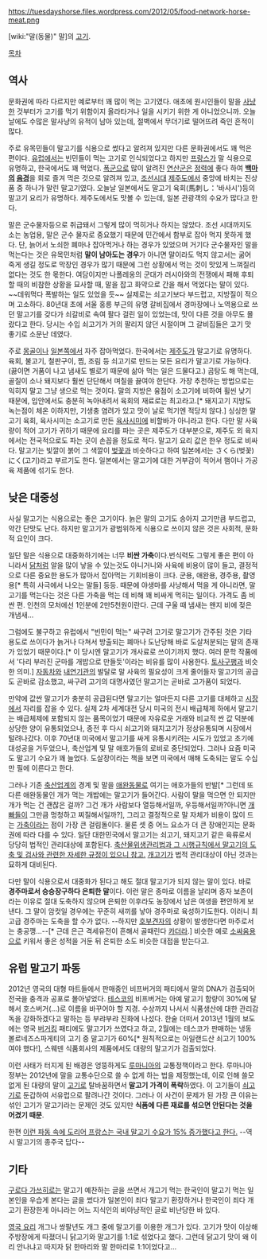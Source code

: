 https://tuesdayshorse.files.wordpress.com/2012/05/food-network-horse-meat.png

[wiki:"말(동물)" 말]의 [[고기]].

[[목차]]

== 역사 ==
문화권에 따라 다르지만 예로부터 꽤 많이 먹는 고기였다. 애초에 원시인들이 말을 [[사냥]]한 것부터가 고기를 먹기 위함이지 올라타거나 일을 시키기 위한 게 아니었으니까. 오늘날에도 수많은 말사냥의 유적이 남아 있는데, 절벽에서 무더기로 떨어뜨려 죽인 흔적이 많다.

주로 유목민들이 말고기를 식용으로 썼다고 알려져 있지만 다른 문화권에서도 꽤 먹은 편이다. [[유럽]]에서는 빈민들이 먹는 고기로 인식되었다고 하지만 [[프랑스]]가 말 식용으로 유명하고, 한국에서도 꽤 먹었다. [[폭군]]으로 많이 알려진 [[연산군]]은 [[정력]]에 좋다 하여 '''[[백마]]의 [[음경]]'''을 회로 즐겨 먹은 것으로 알려져 있고, [[조선시대]] [[제주도]]에서 중앙에 바치는 진상품 중 하나가 말린 말고기였다. 오늘날 일본에서도 말고기 육회(馬刺し：'바사시')등의 말고기 요리가 유명하다. 제주도에서도 맛볼 수 있는데, 일본 관광객의 수요가 많다고 한다.

말은 군수물자등으로 취급돼서 그렇게 많이 먹히거나 하지는 않았다. 조선 시대까지도 소는 농업용, 말은 군수 물자로 중요했기 때문에 민간에서 함부로 잡아 먹지 못하게 했다. 단, 늙어서 노쇠한 폐마나 잡아먹거나 하는 경우가 있었으며 거기다 군수물자인 말을 먹는다는 것은 유목민처럼 '''말이 남아도는 경우'''가 아니면 말이라도 먹지 않고서는 굶어 죽게 생길 정도로 막장인 경우가 많기 때문에 그런 상황에서 먹는 것이 맛있게 느껴질리 없다는 것도 한 몫한다. 여담이지만 나폴레옹의 군대가 러시아와의 전쟁에서 패해 후퇴할 때의 비참한 상황을 묘사할 때, 말을 잡고 화약으로 간을 해서 먹었다는 말이 있다. ~~데워먹다 폭발하는 일도 있었을 듯~~ 실제로는 쇠고기보다 부드럽고, 지방질이 적으며 고소하다. 80년대 초에 서울 홍릉 부근의 유명 갈비집에서 경마장에나 노역용으로 쓰던 말고기를 갖다가 쇠갈비로 속여 팔다 걸린 일이 있었는데, 맛이 다른 것을 아무도 몰랐다고 한다. 당시는 수입 쇠고기가 거의 팔리지 않던 시절이며 그 갈비집들은 고기 맛 좋기로 소문난 데였다.

주로 [[몽골]]이나 [[일본]]쪽에서 자주 잡아먹었다. 한국에서는 [[제주도]]가 말고기로 유명하다. 육회, 불고기, 철판구이, 찜, 조림 등 쇠고기로 만드는 모든 요리가 말고기로 가능하다.(끓이면 거품이 나고 냄새도 별로기 때문에 삶아 먹는 일은 드물다고.) 곰탕도 해 먹는데, 골질이 소나 돼지보다 훨씬 단단해서 며칠을 끓여야 한단다. 가장 추천하는 방법으로는 익히지 말고 그냥 생으로 먹는 것이다. 말의 지방은 융점이 소고기에 비하여 휠씬 낮기 때문에, 입안에서도 충분히 녹아내려서 육회의 재료로는 최고라고.[* 돼지고기 지방도 녹는점이 체온 이하지만, 기생충 염려가 있고 맛이 날로 먹기엔 적당치 않다.] 싱싱한 말고기 육회, 육사시미는 소고기로 만든 [[육사시미]]에 비할바가 아니라고 한다. 다만 말 사육량이 적어 고기가 귀하기 때문에  요리를 파는 곳은 제주도가 대부분으로, 제주도 외 육지에서는 전국적으로도 파는 곳이 손꼽을 정도로 적다. 말고기 요리 값은 한우 정도로 비싸다. 말고기는 빛깔이 붉어 그 색깔이 [[벚꽃]]과 비슷하다고 하여 일본에서는 さくら(벚꽃)にく(고기)라고 부르기도 한다. 일본에서는 말고기에 대한 거부감이 적어서 햄이나 가공육 제품에 섞기도 한다.

== 낮은 대중성 ==
사실 말고기는 식용으로는 좋은 고기이다. 늙은 말의 고기도 송아지 고기만큼 부드럽고, 약간 단맛도 난다. 하지만 말고기가 광범위하게 식용으로 쓰이지 않은 것은 사회적, 문화적 요인이 크다.

일단 말은 식용으로 대중화하기에는 너무 '''비싼 가축'''이다.번식력도 그렇게 좋은 편이 아니라서 [[닭]]처럼 알을 많이 낳을 수 있는것도 아니거니와 사육에 비용이 많이 들고, 결정적으로 다른 중요한 용도가 많아서 잡아먹는 기회비용이 크다. 군용, 애완용, 경주용, 촬영용[* 특히 사극에서 나오는 말들] 등등. 때문에 야생마를 사냥해서 먹을 게 아니라면, 말고기를 먹는다는 것은 다른 가축을 먹는 데 비해 꽤 비싸게 먹히는 일이다. 가격도 좀 비싼 편. 인천의 모처에선 1인분에 2만5천원이란다. 근데 구울 때 냄새는 왠지 비에 젖은 개냄새...

그럼에도 불구하고 유럽에서 "빈민이 먹는" 싸구려 고기로 말고기가 간주된 것은 기타 용도로 쓰이다가 늙거나 다쳐서 방출되는 폐마나 도난당해 바로 도살처분되는 말의 존재가 있었기 때문이다.[* 이 당시엔 말고기가 개사료로 쓰이기까지 했다. 여러 문학 작품에서 '다리 부러진 군마를 개밥으로 만들듯'이라는 비유를 많이 사용한다. [[토사구팽]]과 비슷한 의미.] [[자동차]]와 [[내연기관]]의 발달로 말 사육의 필요성이 크게 줄어들자 말고기의 공급도 곧바로 감소했고, 싸구려 고기의 대명사였던 말고기는 곧바로 고가품이 되었다. 

만약에 값싼 말고기가 충분히 공급된다면 말고기는 얼마든지 다른 고기를 대체하고 [[시장]]에서 자리를 잡을 수 있다. 실제 2차 세계대전 당시 미국의 전시 배급체제 하에서 말고기는 배급체제에 포함되지 않는 품목이었기 때문에 자유로운 거래와 비교적 싼 값 덕분에 상당한 양이 유통되었으나, 종전 후 다시 쇠고기와 돼지고기가 정상유통되며 시장에서 털려나갔다. 이후 70년대 미국에서 말고기를 싸게 유통시키려는 시도가 있었고 초기에 대성공을 거두었으나, 축산업계 및 말 애호가들의 로비로 중단되었다. 그러나 요즘 미국도 말고기 수요가 꽤 늘었다. 도살장이라는 책을 보면 미국에서 매해 도축되는 말도 수십만 필에 이른다고 한다.

그러나 기존 [[축산업]]계의 경계 및 말을 [[애완동물]]로 여기는 애호가들의 반발[* 그런데 또 다른 애완동물인 개가 먹는 개밥에는 말고기가 들어간다. 사람이 말을 먹으면 안 되지만 개가 먹는 건 괜찮은 걸까? 그건 개가 사람보다 열등해서일까, 우등해서일까?아니면 [[개빠]]들이 그만큼 멍청하고 찌질해서일까?], 그리고 결정적으로 말 자체가 비용이 많이 드는 [[가축]]이라는 점이 가장 큰 걸림돌이다. 물론 셋 중 어느 요소가 더 큰 장애인지는 문화권에 따라 다를 수 있다. 일단 대한민국에서 말고기는 쇠고기, 돼지고기 같은 육류로서 당당히 법적인 관리대상에 포함된다. [http://www.law.go.kr/lsSc.do?menuId=0&p1=&subMenu=1&query=%EC%B6%95%EC%82%B0%EB%AC%BC%EC%9C%84%EC%83%9D%EA%B4%80%EB%A6%AC%EB%B2%95&x=0&y=0#liBgcolor0 축산물위생관리법과 그 시행규칙에서 말고기의 도축 및 검사와 관련한 자세한 규정이 있으니 참고.] [[개고기]]가 법적 관리대상이 아닌 것과는 묘하게 대비된다.

다만 말이 식용으로서 대중화가 된다고 해도 절대 말고기가 되지 않는 말이 있다. 바로 '''경주마로서 승승장구하다 은퇴한 말'''이다. 이런 말은 종마로 이름을 날리며 종자 보존이라는 이유로 절대 도축하지 않으며 은퇴한 이후라도 농장에서 남은 여생을 편안하게 보낸다. 그 말이 암컷일 경우에는 꾸준히 새끼를 낳아 경주마로 육성하기도한다. 이러니 최고급 경주마는 도축을 할 수가 없다. --하지만 [[호부견자]]의 상황이 발생한다면 마주로서는 충공깽...--[* 근데 은근 격세유전이 흔해서 골때린다 [[카더라]].] 비슷한 예로 [[소싸움]]용으로 키워서 좋은 성적을 거둔 뒤 은퇴한 소도 비슷한 대접을 받는다고.

== 유럽 말고기 파동 ==
2012년 영국의 대형 마트들에서 판매중인 비프버거의 패티에서 말의 DNA가 검출되어 전국을 충격과 공포로 몰아넣었다. [[테스코]]의 비프버거는 아예 말고기 함량이 30%에 달해서 호스버거(...)로 이름을 바꾸어야 할 지경. 수상까지 나서서 식품생산에 대한 관리감독을 강화하겠다고 말하는 등 부랴부랴 진화에 나섰다. 한술 더떠서 2013년 1월의 보도에는 영국 [[버거킹]] 패티에도 말고기가 쓰였다고 하고, 2월에는 테스코가 판매하는 냉동 볼로네즈스파게티의 고기 중 말고기가 60%[* 원칙적으로는 아일랜드산 쇠고기 100%여야 했다!], 스웨덴 식품회사의 제품에서도 대량의 말고기가 검출되었다.

이런 사태가 터지게 된 배경은 엉뚱하게도 [[루마니아]]의 교통정책이라고 한다. 루마니아 정부는 2012년에 말을 교통수단으로 쓸 수 없게 하는 법을 제정했는데, 이로 인해 쓸모 없게 된 대량의 말이 [[고기]]로 탈바꿈하면서 '''말고기 가격이 폭락'''하였다. 이 고기들이 [[쇠고기]]로 둔갑하여 서유럽으로 팔려나간 것이다. 그러나 이 사건이 문제가 된 가장 큰 이유는 섞인 고기가 말고기라는 문제인 것도 있지만 '''식품에 다른 재료를 섞으면 안된다는 것을 어겼기 때문'''. 

한편 [http://www.zdnet.com/article/in-france-horsemeat-consumption-will-not-be-bridled/ 이런 파동 속에 도리어 프랑스는 국내 말고기 수요가 15% 증가했다고 한다.] --역시 말고기의 종주국 답다--

== 기타 ==
[[구로다 가쓰히로]]는 말고기 예찬하는 글을 쓰면서 개고기 먹는 한국인이 말고기 먹는 일본인을 우습게 본다는 글을 썼다가 일본인이 죄다 말고기 환장하거나 한국인이 죄다 개고기 환장한게 아니라는 어느 지식인의 비아냥적인 글로 비난당한 바 있다.

[[영국 요리]] 개그나 쌍팔년도 개그 중에 말고기를 이용한 개그가 있다. 고기가 맛이 이상해 주방장에게 따졌더니 닭고기와 말고기를 1:1로 섞었다고 했다. 그런데 닭고기 맛이 왜 이리 안나냐고 따지자 닭 한마리와 말 한마리로 1:1이었다고...
